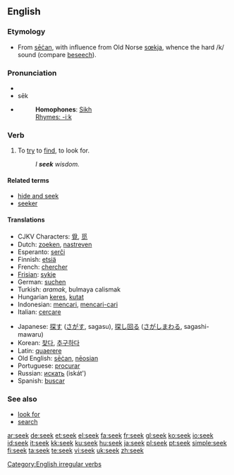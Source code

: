 {{see|sek}}
==English==

===Etymology===
* From {{OE.}} [[secan|sēċan]], with influence from Old Norse [[sœkja]], whence the hard /k/ sound (compare [[beseech]]).

===Pronunciation===
* {{IPA|/si:k/}}
* sēk
* {{audio|en-us-seek.ogg|Audio (US)}}
*: '''Homophones''': [[Sikh]]
*: [[Rhymes:English:-iːk|Rhymes: -iːk]]

===Verb===
{{en-verb|seeks|seeking|sought}}

# To [[try]] to [[find]], to look for.
#: ''I '''seek''' wisdom.''

====Related terms====
* [[hide and seek]]
* [[seeker]]

====Translations====
{{top}}
* CJKV Characters: [[覓]], [[觅]]
* Dutch: [[zoeken]], [[nastreven]]
* Esperanto: [[serĉi]]
* Finnish: [[etsiä]]
* French: [[chercher]]
* [[Frisian]]: [[sykje]]
* German: [[suchen]]
* Turkish: ''aramak'', bulmaya calismak
* Hungarian [[keres]], [[kutat]]
* Indonesian: [[cari|mencari]], [[cari|mencari-cari]]
* Italian: [[cercare]]
{{mid}}
* Japanese: [[探す]] ([[さがす]], sagasu), [[探し回る]] ([[さがしまわる]], sagashi-mawaru)
* Korean: [[찾다]], [[추구하다]]
* Latin: [[quaerere]]
* Old English: [[secan|sēċan]], [[neosian|nēosian]]
* Portuguese: [[procurar]]
* Russian: [[искать]] (iskát')
* Spanish: [[buscar]]
{{bottom}}

===See also===
* [[look for]]
* [[search]]

[[Category:English irregular verbs]]

[[ar:seek]]
[[de:seek]]
[[et:seek]]
[[el:seek]]
[[fa:seek]]
[[fr:seek]]
[[gl:seek]]
[[ko:seek]]
[[io:seek]]
[[id:seek]]
[[it:seek]]
[[kk:seek]]
[[ku:seek]]
[[hu:seek]]
[[ja:seek]]
[[pl:seek]]
[[pt:seek]]
[[simple:seek]]
[[fi:seek]]
[[ta:seek]]
[[te:seek]]
[[vi:seek]]
[[uk:seek]]
[[zh:seek]]